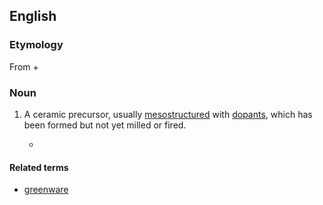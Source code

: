 ==English==

===Etymology===
From {{term|green||lang=en|undried, raw}} + {{term|body||lang=en|physical object}}

===Noun===
{{en-noun|greenbodies}}

# {{context|ceramics|nanotechnology|lang=en}} A ceramic precursor, usually [[mesostructured]] with [[dopant]]s, which has been formed but not yet milled or fired.
#* {{quote-book
|year=2004
|author=James A. Schwarz, Cristian I. Contescu, Karol Putyera
|title=Dekker Encyclopedia of Nanoscience and Nanotechnology
|isbn=0824750489
|url=http://books.google.com/books?id=3PBv7pTesJQC
|page=1127
|passage=For metal dopants, the surfactant can be removed by calcining the '''greenbody''', resulting in an anchored metal silicate.}}

====Related terms====
* [[greenware]]